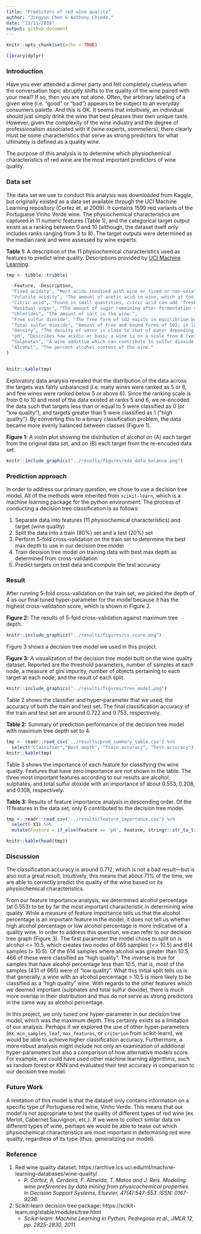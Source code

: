 ```yaml
---
title: "Predictors of red wine quality"
author: "Jingyun Chen & Anthony Chiodo,"
date: "23/11/2018"
output: github_document
---
```


```r
knitr::opts_chunk$set(echo = TRUE)
```

```r
library(dplyr)
```

### Introduction 

Have you ever attended a dinner party and felt completely clueless when the conversation topic abruptly shifts to the quality of the wine paired with your meal?  If so, then you are not alone. Often, the arbitrary labeling of a given wine (i.e. "good" or "bad") appears to be subject to an everyday consumers palette. And this is OK. It seems that intuitively, an individual should just simply drink the wine that best pleases their own unique taste. However, given the complexity of the wine industry and the degree of professionalism associated with it (wine experts, sommeliers), there clearly must be some characteristics that serve as strong predictors for what ultimately is defined as a quality wine.

The purpose of this analysis is to determine which physiochemical characteristics of red wine are the most important predictors of wine quality.

### Data set

The data set we use to conduct this analysis was downloaded from Kaggle, but originally existed as a data set available through the UCI Machine Learning repository (Cortez et. al 2009). It contains 1599 red variants of the Portuguese Vinho Verde wine. The physiochemical characteristics are captured in 11 numeric features (Table 1), and the categorical target output exists as a ranking between 0 and 10 (although, the dataset itself only includes ranks ranging from 3 to 8). The target outputs were determined as the median rank and were assessed by wine experts.

**Table 1:** A description of the 11 physiochemical characteristics used as features to predict wine quality. Descriptions provided by [UCI Machine Learning](https://www.kaggle.com/uciml/red-wine-quality-cortez-et-al-2009).

```r

tmp <- tibble::tribble(

  ~Feature, ~Description,
  "Fixed acidity", "Most acids involved with wine or fixed or non-volatile (do not evaporate readily).",
  "Volatile acidity", "The amount of acetic acid in wine, which at too high of levels can lead to an unpleasant, vinegar taste.",
  "Citric acid", "Found in small quantities, citric acid can add 'freshness' and flavor to wines.",
  "Residual sugar", "The amount of sugar remaining after fermentation stops, it's rare to find wines with less than 1 gram/liter and wines with greater than 45 grams/liter are considered sweet.",
  "Chlorides", "The amount of salt in the wine.",
  "Free sulfur dioxide", "The free form of SO2 exists in equilibrium between molecular SO2 (as a dissolved gas) and bisulfite ion; it prevents microbial growth and the oxidation of wine.",
  "Total sulfur dioxide", "Amount of free and bound forms of S02; in low concentrations, SO2 is mostly undetectable in wine, but at free SO2 concentrations over 50 ppm, SO2 becomes evident in the nose and taste of wine.",
  "Density", "The density of water is close to that of water depending on the percent alcohol and sugar content.",
  "pH", "Describes how acidic or basic a wine is on a scale from 0 (very acidic) to 14 (very basic); most wines are between 3-4 on the pH scale.",
  "Sulphates", "A wine additive which can contribute to sulfur dioxide gas (S02) levels, which acts as an antimicrobial and antioxidant.",
  "Alcohol", "The percent alcohol content of the wine."
)


knitr::kable(tmp)

```

Exploratory data analysis revealed that the distribution of the data across the targets was fairly unbalanced (i.e. many wines were ranked as 5 or 6, and few wines were ranked below 5 or above 6). Since the ranking scale is from 0 to 10 and most of the data existed at ranks 5 and 6, we re-encoded the data such that targets less than or equal to 5 were classified as 0  (or “low quality”), and targets greater than 5 were classified as 1 ("high quality"). By converting this to a binary classification problem, the data became more evenly balanced between classes (Figure 1).

**Figure 1:** A violin plot showing the distribution of alcohol on (A) each target from the original data set, and on (B) each target from the re-encoded data set.

```r
knitr::include_graphics("../results/figures/eda_data_balance.png")
```

### Prediction approach

In order to address our primary question, we chose to use a decision tree model. All of the methods were inherited from `scikit-learn`, which is a machine learning package for the python environment. The process of conducting a decision tree classification is as follows:

1. Separate data into features (11 physiochemical characteristics) and target (wine quality)
2. Split the data into a train (80%) set and a test (20%) set
3. Perform 5-fold cross-validation on the train set to determine the best max depth to use in our decision tree model
4. Train decision tree model on training data with best max depth as determined from cross-validation
5. Predict targets on test data and compute the test accuracy

### Result

After running 5-fold cross-validation on the train set, we picked the depth of 4 as our final tuned hyper-parameter for the model because it has the highest cross-validation score, which is shown in Figure 2. 

**Figure 2:** The results of 5-fold cross-validation against maximum tree depth.

```r
knitr::include_graphics("../results/figures/cv_score.png") 
```

Figure 3 shows a decision tree model we used in this project.

**Figure 3:** A visualization of the decision tree model built on the wine quality dataset. Reported are the threshold parameters, number of samples at each node, a measure of gini impurity, number of objects pertaining to each target at each node, and the result of each split.

```r
knitr::include_graphics("../results/figures/tree_model.png") 
```


Table 2 shows the classifier and hyper-parameter that we used, the accuracy of both the train and test set. The final classification accuracy of the train and test set are around 0.722 and 0.753, respectively.

**Table 2:** Summary of prediction performance of the decision tree model with maximum tree depth set to 4.

```r

tmp <- readr::read_csv('../results/pred_summary_table.csv') %>% 
  select("Classifier","Best depth", "Train accuracy", "Test accuracy")
knitr::kable(tmp)

```

Table 3 shows the importance of each feature for classifying the wine quality. Features that have zero importance are not shown in the table. The three most important features according to our results are alcohol, sulphates, and total sulfur dioxide with an importance of about 0.553, 0.208, and 0.108, respectively.

**Table 3:** Results of feature importance analysis in descending order. Of the 11 features in the data set, only 6 contributed to the decision tree model.

```r

tmp <- readr::read_csv('../results/feature_importance.csv') %>% 
  select(-X1) %>%
  mutate(Feature = if_else(Feature == 'pH', Feature, stringr::str_to_title(Feature)))

knitr::kable(head(tmp))

```

### Discussion

The classification accuracy is around 0.712, which is not a bad result---but is also not a great result. Intuitively, this means that about 71% of the time, we are able to correctly predict the quality of the wine based on its physiochemical characteristics. 

From our feature importance analysis, we determined alcohol percentage (at 0.553) to be by far the most important characteristic in determining wine quality. While a measure of feature importance tells us that the alcohol percentage is an important feature in the model, it does not tell us whether high alcohol percentage or low alcohol percentage is more indicative of a quality wine. In order to address this question, we can refer to our decision tree graph (Figure 3). The first parameter the model chose to split on is alcohol <= 10.5, which creates two nodes of 665 samples (<= 10.5) and 614 samples (> 10.5). Of the 614 samples where alcohol was greater than 10.5, 466 of these were classified as "high quality". The inverse is true for samples that have alcohol percentage less than 10.5, that is, most of the samples (431 of 665) were of "low quality". What this initial split tells us is that generally, a wine with an alcohol percentage > 10.5 is more likely to be classified as a "high quality" wine. With regards to the other features which we deemed important (sulphates and total sulfur dioxide), there is much more overlap in their distribution and thus do not serve as strong predictors in the same way as alcohol percentage.

In this project, we only tuned one hyper-parameter in our decision tree model, which was the maximum depth. This certainly exists as a limitation of our analysis. Perhaps if we explored the use of other hyper-parameters (ex. `min_samples_leaf`, `max_features`, or `criterion` from scikit-learn), we would be able to achieve higher classification accuracy. Furthermore, a more robust analysis might include not only an examination of additional hyper-parameters but also a comparison of how alternative models score. For example, we could have used other machine learning algorithms, such as random forest or KNN and evaluated their test accuracy in comparison to our decision tree model.

### Future Work

A limitation of this model is that the dataset only contains information on a specific type of Portuguese red wine, Vinho Verde. This means that our model is not appropriate to test the quality of different types of red wine (ex. Merlot, Cabernet Sauvignon, etc.). If we were to collect similar data on different types of wine, perhaps we would be able to tease out which physiochemical characteristics are most important in determining red wine quality, regardless of its type (thus, generalizing our model).

### Reference

1. Red wine quality dataset: https://archive.ics.uci.edu/ml/machine-learning-databases/wine-quality/
    - *P. Cortez, A. Cerdeira, F. Almeida, T. Matos and J. Reis. 
  Modeling wine preferences by data mining from physicochemical properties.
  In Decision Support Systems, Elsevier, 47(4):547-553. ISSN: 0167-9236.*
2. Scikit-learn decision tree package: https://scikit-learn.org/stable/modules/tree.html
    - *Scikit-learn: Machine Learning in Python, Pedregosa et al., JMLR 12, pp. 2825-2830, 2011.*
